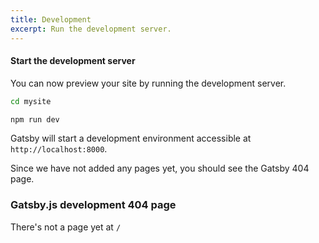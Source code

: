 ```yaml
---
title: Development
excerpt: Run the development server.
---
```


<Div>

#### Start the development server

You can now preview your site by running the development server.

```sh
cd mysite
```

```sh
npm run dev
```

Gatsby will start a development environment accessible at `http://localhost:8000`.

<Block src="callout">

Since we have not added any pages yet, you should see the Gatsby 404 page.

</Block>

</Div>

<Div>

### Gatsby.js development 404 page

There's not a page yet at `/`

</Div>
